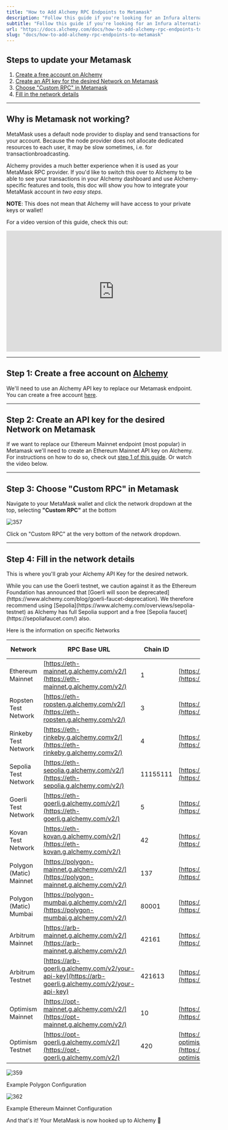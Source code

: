 ```yaml
---
title: "How to Add Alchemy RPC Endpoints to Metamask"
description: "Follow this guide if you're looking for an Infura alternative for Metamask."
subtitle: "Follow this guide if you're looking for an Infura alternative for Metamask."
url: "https://docs.alchemy.com/docs/how-to-add-alchemy-rpc-endpoints-to-metamask"
slug: "docs/how-to-add-alchemy-rpc-endpoints-to-metamask"
---
```


## Steps to update your Metamask

1. [Create a free account on Alchemy](https://docs.alchemy.com/alchemy/guides/connecting-metamask-to-alchemy#1.-create-a-free-account-on-alchemy)
2. [Create an API key for the desired Network on Metamask](https://docs.alchemy.com/alchemy/guides/connecting-metamask-to-alchemy#2.-create-an-api-key-for-the-desired-network-on-metamask)
3. [Choose "Custom RPC" in Metamask](https://docs.alchemy.com/alchemy/guides/connecting-metamask-to-alchemy#3.-choose-custom-rpc-in-metamask)
4. [Fill in the network details](https://docs.alchemy.com/alchemy/guides/connecting-metamask-to-alchemy#4.-fill-in-the-required-information)

***

## Why is Metamask not working?

MetaMask uses a default node provider to display and send transactions for your account. Because the node provider does not allocate dedicated resources to each user, it may be slow sometimes, i.e. for transactionbroadcasting.

Alchemy provides a much better experience when it is used as your MetaMask RPC provider. If you'd like to switch this over to Alchemy to be able to see your transactions in your Alchemy dashboard and use Alchemy-specific features and tools, this doc will show you how to integrate your MetaMask account in *two easy steps*.

**NOTE**: This does not mean that Alchemy will have access to your private keys or wallet!

For a video version of this guide, check this out:

<iframe width="560" height="315" src="https://www.youtube.com/embed/VUkhkSgMtdk?si=TNaR7-1Bh2Fex2NE" title="YouTube video player" frameborder="0" allow="accelerometer; autoplay; clipboard-write; encrypted-media; gyroscope; picture-in-picture; web-share" referrerpolicy="strict-origin-when-cross-origin" allowfullscreen></iframe>

***

## Step 1: Create a free account on [Alchemy](https://alchemy.com/?a=991c4e82df)

We'll need to use an Alchemy API key to replace our Metamask endpoint. You can create a free account [here](https://alchemy.com/?a=991c4e82df).

***

## Step 2: Create an API key for the desired Network on Metamask

If we want to replace our Ethereum Mainnet endpoint (most popular) in Metamask we'll need to create an Ethereum Mainnet API key on Alchemy. For instructions on how to do so, check out [step 1 of this guide](/docs/how-to-add-alchemy-rpc-endpoints-to-metamask#step-1-create-a-free-account-on-alchemy). Or watch the video below.

***

## Step 3: Choose "Custom RPC" in Metamask

Navigate to your MetaMask wallet and click the network dropdown at the top, selecting **"Custom RPC"** at the bottom

![357](48f4b49-Custom_RPC.png "Custom RPC.png")

Click on "Custom RPC" at the very bottom of the network dropdown.

***

## Step 4: Fill in the network details

This is where you'll grab your Alchemy API Key for the desired network.

<Warning>
  While you can use the Goerli testnet, we caution against it as the Ethereum Foundation has announced that [Goerli will soon be deprecated](https://www.alchemy.com/blog/goerli-faucet-deprecation). We therefore recommend using [Sepolia](https://www.alchemy.com/overviews/sepolia-testnet) as Alchemy has full Sepolia support and a free [Sepolia faucet](https://sepoliafaucet.com/) also.
</Warning>

Here is the information on specific Networks

| Network                 | RPC Base URL                                                                                         | Chain ID | Block Explorer URL                                                              | Symbol (Optional) |
| ----------------------- | ---------------------------------------------------------------------------------------------------- | -------- | ------------------------------------------------------------------------------- | ----------------- |
| Ethereum Mainnet        | [https://eth-mainnet.g.alchemy.com/v2/](https://eth-mainnet.g.alchemy.com/v2/)                       | 1        | [https://etherscan.io/](https://etherscan.io/)                                  | ETH               |
| Ropsten Test Network    | [https://eth-ropsten.g.alchemy.com/v2/](https://eth-ropsten.g.alchemy.com/v2/)                       | 3        | [https://ropsten.etherscan.io/](https://ropsten.etherscan.io/)                  | ETH               |
| Rinkeby Test Network    | [https://eth-rinkeby.g.alchemy.comv2/](https://eth-rinkeby.g.alchemy.comv2/)                         | 4        | [https://rinkeby.etherscan.io/](https://rinkeby.etherscan.io/)                  | ETH               |
| Sepolia Test Network    | [https://eth-sepolia.g.alchemy.com/v2/](https://eth-sepolia.g.alchemy.com/v2/)                       | 11155111 | [https://sepolia.etherscan.io/](https://sepolia.etherscan.io/)                  |                   |
| Goerli Test Network     | [https://eth-goerli.g.alchemy.com/v2/](https://eth-goerli.g.alchemy.com/v2/)                         | 5        | [https://goerli.etherscan.io/](https://goerli.etherscan.io/)                    | ETH               |
| Kovan Test Network      | [https://eth-kovan.g.alchemy.com/v2/](https://eth-kovan.g.alchemy.com/v2/)                           | 42       | [https://kovan.etherscan.io/](https://kovan.etherscan.io/)                      | ETH               |
| Polygon (Matic) Mainnet | [https://polygon-mainnet.g.alchemy.com/v2/](https://polygon-mainnet.g.alchemy.com/v2/)               | 137      | [https://polygonscan.com/](https://polygonscan.com/)                            | MATIC             |
| Polygon (Matic) Mumbai  | [https://polygon-mumbai.g.alchemy.com/v2/](https://polygon-mumbai.g.alchemy.com/v2/)                 | 80001    | [https://mumbai.polygonscan.com](https://mumbai.polygonscan.com)                | MATIC             |
| Arbitrum Mainnet        | [https://arb-mainnet.g.alchemy.com/v2/](https://arb-mainnet.g.alchemy.com/v2/)                       | 42161    | [https://arbiscan.io/](https://arbiscan.io/)                                    | AETH              |
| Arbitrum Testnet        | [https://arb-goerli.g.alchemy.com/v2/your-api-key](https://arb-goerli.g.alchemy.com/v2/your-api-key) | 421613   | [https://testnet.arbiscan.io/](https://testnet.arbiscan.io/)                    | AGOR              |
| Optimism Mainnet        | [https://opt-mainnet.g.alchemy.com/v2/](https://opt-mainnet.g.alchemy.com/v2/)                       | 10       | [https://optimistic.etherscan.io](https://optimistic.etherscan.io)              | ETH               |
| Optimism Testnet        | [https://opt-goerli.g.alchemy.com/v2/](https://opt-goerli.g.alchemy.com/v2/)                         | 420      | [https://goerli-optimism.etherscan.io//](https://goerli-optimism.etherscan.io/) | ETH               |

![359](20d6171-polygon_config.png "polygon config.png")

Example Polygon Configuration

![362](9dfdba0-Ethereum_Mainet.png "Ethereum Mainet.png")

Example Ethereum Mainnet Configuration

And that's it! Your MetaMask is now hooked up to Alchemy 🎉

